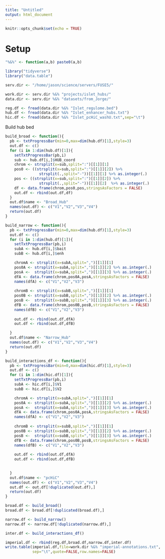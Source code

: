 ```yaml
---
title: "Untitled"
output: html_document
---
```


```r
knitr::opts_chunk$set(echo = TRUE)
```

# Setup 

```r

"%&%" <- function(a,b) paste0(a,b)

library("tidyverse")
library("data.table")

serv.dir <- "/home/jason/science/servers/FUSE5/"

work.dir <- serv.dir %&% "projects/islet_hubs/"
data.dir <- serv.dir %&% "datasets/from_Jorge/"

```


```r

reg.df <- fread(data.dir %&% "Islet_regulome.bed")
hub.df <- fread(data.dir %&% "Islet_enhancer_hubs.txt")
hic.df <- fread(data.dir %&% "Islet_pcHiC_washU.txt",sep="\t")

```


Build hub bed 


```r

build_broad <- function(){
  pb <- txtProgressBar(min=0,max=dim(hub.df)[1],style=3)
  out.df <- c()
  for (i in 1:dim(hub.df)[1]){
    setTxtProgressBar(pb,i)
    sub <- hub.df[i,]$HUB_coord
    chrom <- strsplit(x=sub,split=":")[[1]][1]
    pos0 <- ((strsplit(x=sub,split=":")[[1]][2]) %>% 
               strsplit(.,split="-"))[[1]][1] %>% as.integer(.)
    pos <- ((strsplit(x=sub,split=":")[[1]][2]) %>% 
               strsplit(.,split="-"))[[1]][2]  %>% as.integer(.)
    df <- data.frame(chrom,pos0,pos,stringsAsFactors = FALSE)
    out.df <- rbind(out.df,df)
  }
  out.df$name <- "Broad_Hub"
  names(out.df) <- c("V1","V2","V3","V4")
  return(out.df)
}

build_narrow <- function(){
  pb <- txtProgressBar(min=0,max=dim(hub.df)[1],style=3)
  out.df <- c()
  for (i in 1:dim(hub.df)[1]){
    setTxtProgressBar(pb,i)
    subA <- hub.df[i,]$bait
    subB <- hub.df[i,]$enh

    chromA <- strsplit(x=subA,split=",")[[1]][1]
    pos0A <- strsplit(x=subA,split=",")[[1]][2] %>% as.integer(.)
    posA <-  strsplit(x=subA,split=",")[[1]][3] %>% as.integer(.)
    dfA <- data.frame(chrom,pos0A,posA,stringsAsFactors = FALSE)
    names(dfA) <- c("V1","V2","V3")
    
    chromB <- strsplit(x=subB,split=",")[[1]][1]
    pos0B <- strsplit(x=subB,split=",")[[1]][2] %>% as.integer(.)
    posB <-  strsplit(x=subB,split=",")[[1]][3] %>% as.integer(.)
    dfB <- data.frame(chrom,pos0B,posB,stringsAsFactors = FALSE)
    names(dfB) <- c("V1","V2","V3")
    
    out.df <- rbind(out.df,dfA)
    out.df <- rbind(out.df,dfB)

  }
  out.df$name <- "Narrow_Hub"
  names(out.df) <- c("V1","V2","V3","V4")
  return(out.df)
}

build_interactions_df <- function(){
  pb <- txtProgressBar(min=0,max=dim(hic.df)[1],style=3)
  out.df <- c()
  for (i in 1:dim(hic.df)[1]){
    setTxtProgressBar(pb,i)
    subA <- hic.df[i,]$V1
    subB <- hic.df[i,]$V2

    chromA <- strsplit(x=subA,split=",")[[1]][1]
    pos0A <- strsplit(x=subA,split=",")[[1]][2] %>% as.integer(.)
    posA <-  strsplit(x=subA,split=",")[[1]][3] %>% as.integer(.)
    dfA <- data.frame(chrom,pos0A,posA,stringsAsFactors = FALSE)
    names(dfA) <- c("V1","V2","V3")
    
    chromB <- strsplit(x=subB,split=",")[[1]][1]
    pos0B <- strsplit(x=subB,split=",")[[1]][2] %>% as.integer(.)
    posB <-  strsplit(x=subB,split=",")[[1]][3] %>% as.integer(.)
    dfB <- data.frame(chrom,pos0B,posB,stringsAsFactors = FALSE)
    names(dfB) <- c("V1","V2","V3")
    
    out.df <- rbind(out.df,dfA)
    out.df <- rbind(out.df,dfB)
    

  }
  out.df$name <- "pcHiC"
  names(out.df) <- c("V1","V2","V3","V4")
  out.df <- out.df[!duplicated(out.df),]
  return(out.df)  
}

```


```r

broad.df <- build_broad()
broad.df <- broad.df[!duplicated(broad.df),]

narrow.df <- build_narrow()
narrow.df <- narrow.df[!duplicated(narrow.df),] 

inter.df <- build_interactions_df()

```


```r

imperial.df <- rbind(reg.df,broad.df,narrow.df,inter.df)
write.table(imperial.df,file=work.dir %&% "imperial-annotations.txt",
            sep="\t",quote=FALSE,row.names=FALSE)

```

